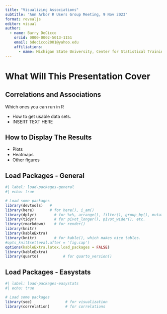 ```yaml
---
title: "Visualizing Associations"
subtitle: "Ann Arbor R Users Group Meeting, 9 Nov 2023"
format: revealjs
editor: visual
author: 
  - name: Barry DeCicco
    orcid: 0000-0002-5013-1151
    email: bdecicco2001@yahoo.edu
    affiliations: 
      - name: Michigan State University, Center for Statistical Training and Consulting
---
```


# What Will This Presentation Cover

## Correlations and Associations

Which ones you can run in R

-   How to get usable data sets.
-   INSERT TEXT HERE

## How to Display The Results

-   Plots
-   Heatmaps
-   Other figures

## Load Packages - General

```r
#| label: load-packages-general
#| echo: true

# Load some packages
library(devtools)   #  
library(here)       # for here(), i_am()
library(dplyr)        # for %>%, arrange(), filter(), group_by(), mutate(), etc.
library(tidyr)        # for pivot_longer(), pivot_wider(), etc.
library(rmarkdown)    # for render()
library(knitr)      
library(kableExtra) 
library(knitr)        # for kable(), which makes nice tables.
#opts_knit$set(eval.after = 'fig.cap') 
options(kableExtra.latex.load_packages = FALSE)
library(kableExtra)
library(quarto)           # for quarto_version()


```

## Load Packages - Easystats


```r
#| label: load-packages-easystats
#| echo: true

# Load some packages
library(see)               # for visualization
library(correlation)       # for correlations

```

